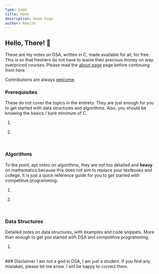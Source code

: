 ```yaml
---
type: page
title: Home
description: Home Page
author: Namish
---
```


## Hello, There! 👋

These are my notes on DSA, written in C, made available for all, for free. This is so that freshers do not have to waste their precious money on way overpriced courses. Please read the [about page](/about) page before continuing from here.

Contributions are always [welcome](https://github.com/namishh/notes).

### Prerequisites

These do not cover the topics in the entirety. They are just enough for you to get started with data structures and algorithms. Also, you should be knowing the basics / bare minimum of C.
<br/>

1. <Entry text="Basic Essentials Of Pointers" link="/pre/pointers" level="4" />

<div className="seperator"></div>

2. <Entry text="Memory Management For Dummies" link="/pre/memory" level="3" />

<br/>

### Algorithms

To the point, apt notes on algorithms, they are not too detailed and **heavy** on mathematics because this does not aim to replace your textbooks and college. It is just a quick reference guide for you to get started with competitive programming.
<br/>

1. <Entry text="Time and Space Complexity" link="/algo/complexity" level="1" />

<div className="seperator"></div>

2. <Entry text="Recursion: Recursion (wip)" link="/algo/recursion" level="2" />

<br/>

### Data Structures

Detailed notes on data structures, with examples and code snippets. More than enough to get you started with DSA and competitive programming.
<br/>

1. <Entry text="Intro to Trees & Binary Trees" link="/struct/binary-tree" level="1"/>

<br/>
### Disclaimer
I am not a god in DSA, I am just a student. If you find any mistakes, please let me know. I will be happy to correct them.
